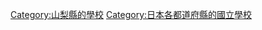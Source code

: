 {{日本行政區劃分類導航|的國立學校}}

[[Category:山梨縣的學校|Category:山梨縣的學校]]
[[Category:日本各都道府縣的國立學校|Category:日本各都道府縣的國立學校]]